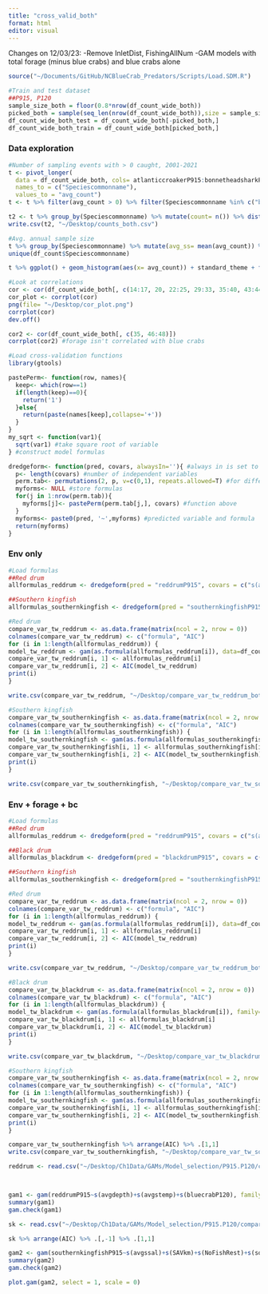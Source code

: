 ```yaml
---
title: "cross_valid_both"
format: html
editor: visual
---
```


Changes on 12/03/23: -Remove InletDist, FishingAllNum -GAM models with total forage (minus blue crabs) and blue crabs alone

```r
source("~/Documents/GitHub/NCBlueCrab_Predators/Scripts/Load.SDM.R")

#Train and test dataset
##P915, P120 
sample_size_both = floor(0.8*nrow(df_count_wide_both))
picked_both = sample(seq_len(nrow(df_count_wide_both)),size = sample_size_both) 
df_count_wide_both_test = df_count_wide_both[-picked_both,]
df_count_wide_both_train = df_count_wide_both[picked_both,]
```

### Data exploration

```r
#Number of sampling events with > 0 caught, 2001-2021
t <- pivot_longer(
  data = df_count_wide_both, cols= atlanticcroakerP915:bonnetheadsharkP915forage, 
  names_to = c("Speciescommonname"),
  values_to = "avg_count")
t <- t %>% filter(avg_count > 0) %>% filter(Speciescommonname %in% c("bonnetheadsharkP915", "southernkingfishP915", "reddrumP915", "blackdrumP915", "spotP915", "atlanticcroakerP915", "atlanticmenhadenP915", "southernkingfishforageP915"))

t2 <- t %>% group_by(Speciescommonname) %>% mutate(count= n()) %>% distinct(count) %>% arrange(-count) 
write.csv(t2, "~/Desktop/counts_both.csv")

#Avg. annual sample size
t %>% group_by(Speciescommonname) %>% mutate(avg_ss= mean(avg_count)) %>% distinct(avg_ss)
unique(df_count$Speciescommonname)

t %>% ggplot() + geom_histogram(aes(x= avg_count)) + standard_theme + facet_wrap(~Speciescommonname, scales= "free_x") + xlim(0,250) + ylim(0,125)

#Look at correlations 
cor <- cor(df_count_wide_both[, c(14:17, 20, 22:25, 29:33, 35:40, 43:44, 46:48)])
cor_plot <- corrplot(cor)
png(file= "~/Desktop/cor_plot.png")
corrplot(cor)
dev.off()

cor2 <- cor(df_count_wide_both[, c(35, 46:48)])
corrplot(cor2) #forage isn't correlated with blue crabs
```

```r
#Load cross-validation functions 
library(gtools)

pastePerm<- function(row, names){
  keep<- which(row==1)
  if(length(keep)==0){
    return('1')
  }else{
    return(paste(names[keep],collapse='+'))
  }
}
my_sqrt <- function(var1){
  sqrt(var1) #take square root of variable 
} #construct model formulas 

dredgeform<- function(pred, covars, alwaysIn=''){ #always in is set to empty string
  p<- length(covars) #number of independent variables
  perm.tab<- permutations(2, p, v=c(0,1), repeats.allowed=T) #for different combinations of predictor variables
  myforms<- NULL #store formulas 
  for(j in 1:nrow(perm.tab)){
    myforms[j]<- pastePerm(perm.tab[j,], covars) #function above
  }
  myforms<- paste0(pred, '~',myforms) #predicted variable and formula
  return(myforms)
}
```

### Env only
```r
#Load formulas
##Red drum
allformulas_reddrum <- dredgeform(pred = "reddrumP915", covars = c("s(avgdepth)", "s(avgssal)", "s(avgstemp)", "s(avgsdo)", "s(SAVkm)", "s(NoFishRest)", "factor(Sedsizecommon)"))

##Southern kingfish
allformulas_southernkingfish <- dredgeform(pred = "southernkingfishP915", covars = c("s(avgdepth)", "s(avgssal)", "s(avgstemp)", "s(avgsdo)", "s(SAVkm)", "s(NoFishRest)", "factor(Sedsizecommon)"))
```

```r
#Red drum 
compare_var_tw_reddrum <- as.data.frame(matrix(ncol = 2, nrow = 0))
colnames(compare_var_tw_reddrum) <- c("formula", "AIC")
for (i in 1:length(allformulas_reddrum)) {
model_tw_reddrum <- gam(as.formula(allformulas_reddrum[i]), data=df_count_wide_both_train, family= tw(link= "log"))
compare_var_tw_reddrum[i, 1] <- allformulas_reddrum[i]
compare_var_tw_reddrum[i, 2] <- AIC(model_tw_reddrum)
print(i)
}

write.csv(compare_var_tw_reddrum, "~/Desktop/compare_var_tw_reddrum_both_env.csv")

#Southern kingfish
compare_var_tw_southernkingfish <- as.data.frame(matrix(ncol = 2, nrow = 0))
colnames(compare_var_tw_southernkingfish) <- c("formula", "AIC")
for (i in 1:length(allformulas_southernkingfish)) {
model_tw_southernkingfish <- gam(as.formula(allformulas_southernkingfish[i]), family= tw(link= "log"), data= df_count_wide_both_train)
compare_var_tw_southernkingfish[i, 1] <- allformulas_southernkingfish[i]
compare_var_tw_southernkingfish[i, 2] <- AIC(model_tw_southernkingfish)
print(i)
}

write.csv(compare_var_tw_southernkingfish, "~/Desktop/compare_var_tw_southernkingfish_both_env.csv")
```

### Env + forage + bc

```r
#Load formulas
##Red drum
allformulas_reddrum <- dredgeform(pred = "reddrumP915", covars = c("s(avgdepth)", "s(avgssal)", "s(avgstemp)", "s(avgsdo)", "s(SAVkm)", "s(NoFishRest)", "s(bluecrabP120)", "s(reddrumP915forage)", "factor(Sedsizecommon)"))

##Black drum
allformulas_blackdrum <- dredgeform(pred = "blackdrumP915", covars = c("s(avgdepth)", "s(avgssal)", "s(avgstemp)", "s(avgsdo)", "s(SAVkm)", "s(NoFishRest)", "s(blackdrumP915forage)", "s(bluecrabP120)", "factor(Sedsizecommon)"))

##Southern kingfish
allformulas_southernkingfish <- dredgeform(pred = "southernkingfishP915", covars = c("s(avgdepth)", "s(avgssal)", "s(avgstemp)", "s(avgsdo)", "s(SAVkm)", "s(NoFishRest)", "s(southernkingfishP915forage)", "s(bluecrabP120)", "factor(Sedsizecommon)"))
```

```r
#Red drum 
compare_var_tw_reddrum <- as.data.frame(matrix(ncol = 2, nrow = 0))
colnames(compare_var_tw_reddrum) <- c("formula", "AIC")
for (i in 1:length(allformulas_reddrum)) {
model_tw_reddrum <- gam(as.formula(allformulas_reddrum[i]), data=df_count_wide_both_train, family= tw(link= "log"))
compare_var_tw_reddrum[i, 1] <- allformulas_reddrum[i]
compare_var_tw_reddrum[i, 2] <- AIC(model_tw_reddrum)
print(i)
}

write.csv(compare_var_tw_reddrum, "~/Desktop/compare_var_tw_reddrum_both.csv")

#Black drum 
compare_var_tw_blackdrum <- as.data.frame(matrix(ncol = 2, nrow = 0))
colnames(compare_var_tw_blackdrum) <- c("formula", "AIC")
for (i in 1:length(allformulas_blackdrum)) {
model_tw_blackdrum <- gam(as.formula(allformulas_blackdrum[i]), family= tw(link= "log"), data=df_count_wide_both_train)
compare_var_tw_blackdrum[i, 1] <- allformulas_blackdrum[i]
compare_var_tw_blackdrum[i, 2] <- AIC(model_tw_blackdrum)
print(i)
}

write.csv(compare_var_tw_blackdrum, "~/Desktop/compare_var_tw_blackdrum_both.csv")

#Southern kingfish
compare_var_tw_southernkingfish <- as.data.frame(matrix(ncol = 2, nrow = 0))
colnames(compare_var_tw_southernkingfish) <- c("formula", "AIC")
for (i in 1:length(allformulas_southernkingfish)) {
model_tw_southernkingfish <- gam(as.formula(allformulas_southernkingfish[i]), family= tw(link= "log"), data= df_count_wide_both_train)
compare_var_tw_southernkingfish[i, 1] <- allformulas_southernkingfish[i]
compare_var_tw_southernkingfish[i, 2] <- AIC(model_tw_southernkingfish)
print(i)
}

compare_var_tw_southernkingfish %>% arrange(AIC) %>% .[1,1]
write.csv(compare_var_tw_southernkingfish, "~/Desktop/compare_var_tw_southernkingfish_env_both.csv")
```

```r
reddrum <- read.csv("~/Desktop/Ch1Data/GAMs/Model_selection/P915.P120/compare_var_tw_reddrum_both.csv")



gam1 <- gam(reddrumP915~s(avgdepth)+s(avgstemp)+s(bluecrabP120), family= tw(link= "log"), data=df_count_wide_both)
summary(gam1)
gam.check(gam1)

sk <- read.csv("~/Desktop/Ch1Data/GAMs/Model_selection/P915.P120/compare_var_tw_southernkingfish_env_both.csv")

sk %>% arrange(AIC) %>% .[,-1] %>% .[1,1]

gam2 <- gam(southernkingfishP915~s(avgssal)+s(SAVkm)+s(NoFishRest)+s(southernkingfishP915forage), family= tw(link= "log"), data=df_count_wide_both)
summary(gam2)
gam.check(gam2)

plot.gam(gam2, select = 1, scale = 0)

```

